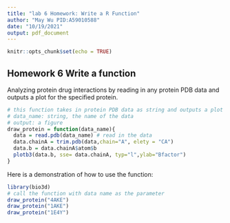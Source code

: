 ```yaml
---
title: "lab 6 Homework: Write a R Function"
author: "May Wu PID:A59010588"
date: "10/19/2021"
output: pdf_document
---
```


```r
knitr::opts_chunk$set(echo = TRUE)
```

## Homework 6 Write a function

Analyzing protein drug interactions by reading in any protein PDB data and outputs a plot for the specified protein.

```r
# this function takes in protein PDB data as string and outputs a plot for the input protein
# data_name: string, the name of the data
# output: a figure
draw_protein = function(data_name){
  data = read.pdb(data_name) # read in the data
  data.chainA = trim.pdb(data,chain="A", elety = "CA")
  data.b = data.chainA$atom$b
  plotb3(data.b, sse= data.chainA, typ="l",ylab="Bfactor")
}
```

Here is a demonstration of how to use the function:
```r
library(bio3d)
# call the function with data name as the parameter
draw_protein("4AKE")
draw_protein("1AKE")
draw_protein("1E4Y")
```




